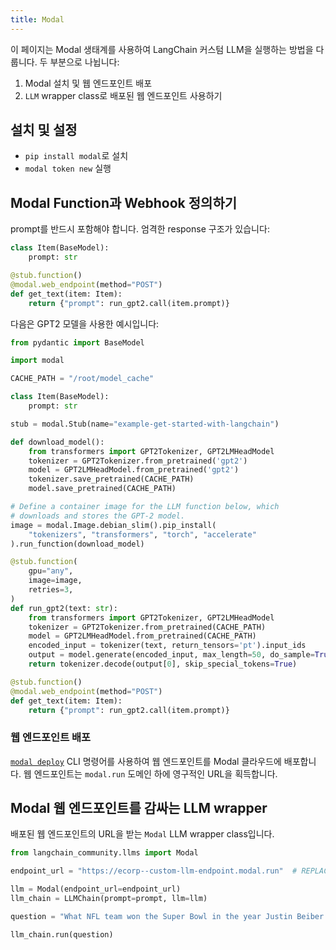 ```yaml
---
title: Modal
---
```


이 페이지는 Modal 생태계를 사용하여 LangChain 커스텀 LLM을 실행하는 방법을 다룹니다.
두 부분으로 나뉩니다:

1. Modal 설치 및 웹 엔드포인트 배포
2. `LLM` wrapper class로 배포된 웹 엔드포인트 사용하기

## 설치 및 설정

- `pip install modal`로 설치
- `modal token new` 실행

## Modal Function과 Webhook 정의하기

prompt를 반드시 포함해야 합니다. 엄격한 response 구조가 있습니다:

```python
class Item(BaseModel):
    prompt: str

@stub.function()
@modal.web_endpoint(method="POST")
def get_text(item: Item):
    return {"prompt": run_gpt2.call(item.prompt)}
```

다음은 GPT2 모델을 사용한 예시입니다:

```python
from pydantic import BaseModel

import modal

CACHE_PATH = "/root/model_cache"

class Item(BaseModel):
    prompt: str

stub = modal.Stub(name="example-get-started-with-langchain")

def download_model():
    from transformers import GPT2Tokenizer, GPT2LMHeadModel
    tokenizer = GPT2Tokenizer.from_pretrained('gpt2')
    model = GPT2LMHeadModel.from_pretrained('gpt2')
    tokenizer.save_pretrained(CACHE_PATH)
    model.save_pretrained(CACHE_PATH)

# Define a container image for the LLM function below, which
# downloads and stores the GPT-2 model.
image = modal.Image.debian_slim().pip_install(
    "tokenizers", "transformers", "torch", "accelerate"
).run_function(download_model)

@stub.function(
    gpu="any",
    image=image,
    retries=3,
)
def run_gpt2(text: str):
    from transformers import GPT2Tokenizer, GPT2LMHeadModel
    tokenizer = GPT2Tokenizer.from_pretrained(CACHE_PATH)
    model = GPT2LMHeadModel.from_pretrained(CACHE_PATH)
    encoded_input = tokenizer(text, return_tensors='pt').input_ids
    output = model.generate(encoded_input, max_length=50, do_sample=True)
    return tokenizer.decode(output[0], skip_special_tokens=True)

@stub.function()
@modal.web_endpoint(method="POST")
def get_text(item: Item):
    return {"prompt": run_gpt2.call(item.prompt)}
```

### 웹 엔드포인트 배포

[`modal deploy`](https://modal.com/docs/reference/cli/deploy) CLI 명령어를 사용하여 웹 엔드포인트를 Modal 클라우드에 배포합니다.
웹 엔드포인트는 `modal.run` 도메인 하에 영구적인 URL을 획득합니다.

## Modal 웹 엔드포인트를 감싸는 LLM wrapper

배포된 웹 엔드포인트의 URL을 받는 `Modal` LLM wrapper class입니다.

```python
from langchain_community.llms import Modal

endpoint_url = "https://ecorp--custom-llm-endpoint.modal.run"  # REPLACE ME with your deployed Modal web endpoint's URL

llm = Modal(endpoint_url=endpoint_url)
llm_chain = LLMChain(prompt=prompt, llm=llm)

question = "What NFL team won the Super Bowl in the year Justin Beiber was born?"

llm_chain.run(question)
```